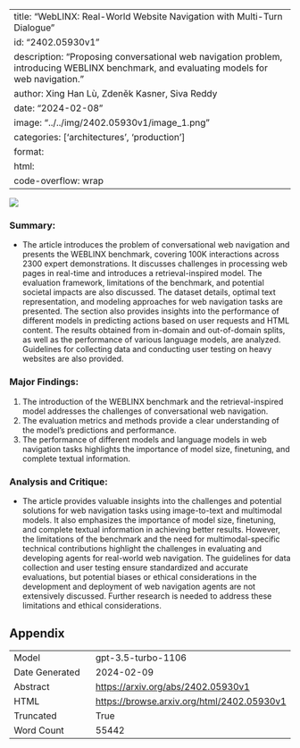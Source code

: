
---
title: "WebLINX: Real-World Website Navigation with Multi-Turn Dialogue"
id: "2402.05930v1"
description: "Proposing conversational web navigation problem, introducing WEBLINX benchmark, and evaluating models for web navigation."
author: Xing Han Lù, Zdeněk Kasner, Siva Reddy
date: "2024-02-08"
image: "../../img/2402.05930v1/image_1.png"
categories: ['architectures', 'production']
format:
  html:
    code-overflow: wrap
---

![](../../img/2402.05930v1/image_1.png)

### Summary:
- The article introduces the problem of conversational web navigation and presents the WEBLINX benchmark, covering 100K interactions across 2300 expert demonstrations. It discusses challenges in processing web pages in real-time and introduces a retrieval-inspired model. The evaluation framework, limitations of the benchmark, and potential societal impacts are also discussed. The dataset details, optimal text representation, and modeling approaches for web navigation tasks are presented. The section also provides insights into the performance of different models in predicting actions based on user requests and HTML content. The results obtained from in-domain and out-of-domain splits, as well as the performance of various language models, are analyzed. Guidelines for collecting data and conducting user testing on heavy websites are also provided.

### Major Findings:
1. The introduction of the WEBLINX benchmark and the retrieval-inspired model addresses the challenges of conversational web navigation.
2. The evaluation metrics and methods provide a clear understanding of the model's predictions and performance.
3. The performance of different models and language models in web navigation tasks highlights the importance of model size, finetuning, and complete textual information.

### Analysis and Critique:
- The article provides valuable insights into the challenges and potential solutions for web navigation tasks using image-to-text and multimodal models. It also emphasizes the importance of model size, finetuning, and complete textual information in achieving better results. However, the limitations of the benchmark and the need for multimodal-specific technical contributions highlight the challenges in evaluating and developing agents for real-world web navigation. The guidelines for data collection and user testing ensure standardized and accurate evaluations, but potential biases or ethical considerations in the development and deployment of web navigation agents are not extensively discussed. Further research is needed to address these limitations and ethical considerations.

## Appendix

|          |          |
|----------|----------|
| Model     | gpt-3.5-turbo-1106       |
| Date Generated     | 2024-02-09       |
| Abstract | [https://arxiv.org/abs/2402.05930v1](https://arxiv.org/abs/2402.05930v1)        |
| HTML     | [https://browse.arxiv.org/html/2402.05930v1](https://browse.arxiv.org/html/2402.05930v1)       |
| Truncated       | True       |
| Word Count       | 55442       |